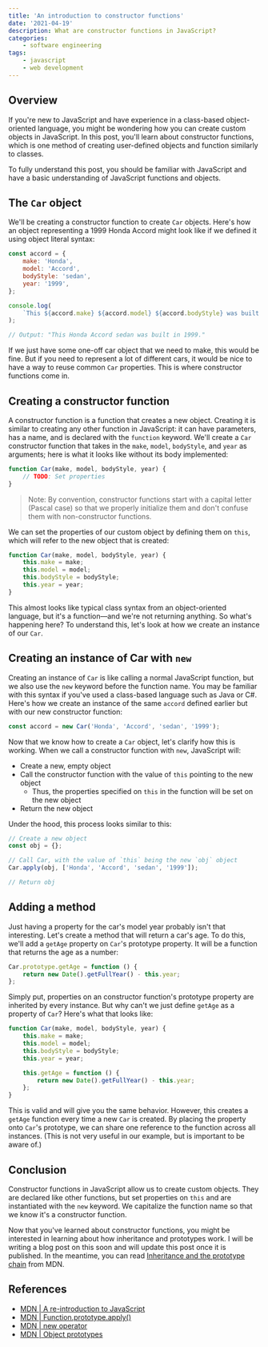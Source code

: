 ```yaml
---
title: 'An introduction to constructor functions'
date: '2021-04-19'
description: What are constructor functions in JavaScript?
categories:
    - software engineering
tags:
    - javascript
    - web development
---
```


## Overview

If you're new to JavaScript and have experience in a class-based object-oriented language, you might be wondering how you can create custom objects in JavaScript. In this post, you'll learn about constructor functions, which is one method of creating user-defined objects and function similarly to classes.

To fully understand this post, you should be familiar with JavaScript and have a basic understanding of JavaScript functions and objects.

## The `Car` object

We'll be creating a constructor function to create `Car` objects. Here's how an object representing a 1999 Honda Accord might look like if we defined it using object literal syntax:

```javascript
const accord = {
    make: 'Honda',
    model: 'Accord',
    bodyStyle: 'sedan',
    year: '1999',
};

console.log(
    `This ${accord.make} ${accord.model} ${accord.bodyStyle} was built in ${accord.year}.`
);

// Output: "This Honda Accord sedan was built in 1999."
```

If we just have some one-off car object that we need to make, this would be fine. But if you need to represent a lot of different cars, it would be nice to have a way to reuse common `Car` properties. This is where constructor functions come in.

## Creating a constructor function

A constructor function is a function that creates a new object. Creating it is similar to creating any other function in JavaScript: it can have parameters, has a name, and is declared with the `function` keyword. We'll create a `Car` constructor function that takes in the `make`, `model`, `bodyStyle`, and `year` as arguments; here is what it looks like without its body implemented:

```js
function Car(make, model, bodyStyle, year) {
    // TODO: Set properties
}
```

> Note: By convention, constructor functions start with a capital letter (Pascal case) so that we properly initialize them and don't confuse them with non-constructor functions.

We can set the properties of our custom object by defining them on `this`, which will refer to the new object that is created:

```javascript
function Car(make, model, bodyStyle, year) {
    this.make = make;
    this.model = model;
    this.bodyStyle = bodyStyle;
    this.year = year;
}
```

This almost looks like typical class syntax from an object-oriented language, but it's a function––and we're not returning anything. So what's happening here? To understand this, let's look at how we create an instance of our `Car`.

## Creating an instance of Car with `new`

Creating an instance of `Car` is like calling a normal JavaScript function, but we also use the `new` keyword before the function name. You may be familiar with this syntax if you've used a class-based language such as Java or C#. Here's how we create an instance of the same `accord` defined earlier but with our new constructor function:

```javascript
const accord = new Car('Honda', 'Accord', 'sedan', '1999');
```

Now that we know how to create a `Car` object, let's clarify how this is working. When we call a constructor function with `new`, JavaScript will:

-   Create a new, empty object
-   Call the constructor function with the value of `this` pointing to the new object
    -   Thus, the properties specified on `this` in the function will be set on the new object
-   Return the new object

Under the hood, this process looks similar to this:

```javascript
// Create a new object
const obj = {};

// Call Car, with the value of `this` being the new `obj` object
Car.apply(obj, ['Honda', 'Accord', 'sedan', '1999']);

// Return obj
```

## Adding a method

Just having a property for the car's model year probably isn't that interesting. Let's create a method that will return a car's age. To do this, we'll add a `getAge` property on `Car`'s prototype property. It will be a function that returns the age as a number:

```javascript
Car.prototype.getAge = function () {
    return new Date().getFullYear() - this.year;
};
```

<!-- > Note: In a prototype property, the value of `this` in a function will refer to the calling object (i.e., the `Car`, not the prototype). -->

Simply put, properties on an constructor function's prototype property are inherited by every instance. But why can't we just define `getAge` as a property of `Car`? Here's what that looks like:

```javascript
function Car(make, model, bodyStyle, year) {
    this.make = make;
    this.model = model;
    this.bodyStyle = bodyStyle;
    this.year = year;

    this.getAge = function () {
        return new Date().getFullYear() - this.year;
    };
}
```

This is valid and will give you the same behavior. However, this creates a `getAge` function every time a new `Car` is created. By placing the property onto `Car`'s prototype, we can share one reference to the function across all instances. (This is not very useful in our example, but is important to be aware of.)

## Conclusion

Constructor functions in JavaScript allow us to create custom objects. They are declared like other functions, but set properties on `this` and are instantiated with the `new` keyword. We capitalize the function name so that we know it's a constructor function.

Now that you've learned about constructor functions, you might be interested in learning about how inheritance and prototypes work. I will be writing a blog post on this soon and will update this post once it is published. In the meantime, you can read [Inheritance and the prototype chain](https://developer.mozilla.org/en-US/docs/Web/JavaScript/Inheritance_and_the_prototype_chain) from MDN.

<!-- You can read my other post [Understanding prototypes and inheritance in JavaScript]() for more information. -->

<ConnectSection />

## References

-   [MDN | A re-introduction to JavaScript](https://developer.mozilla.org/en-US/docs/Web/JavaScript/A_re-introduction_to_JavaScript)
-   [MDN | Function.prototype.apply()](https://developer.mozilla.org/en-US/docs/Web/JavaScript/Reference/Global_Objects/Function/apply)
-   [MDN | new operator](https://developer.mozilla.org/en-US/docs/Web/JavaScript/Reference/Operators/new#description)
-   [MDN | Object prototypes](https://developer.mozilla.org/en-US/docs/Learn/JavaScript/Objects/Object_prototypes)
